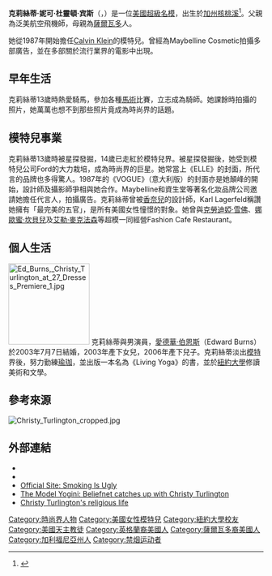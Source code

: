 {{Infobox person
| 姓名     = 克莉絲蒂·杜靈頓
| 類型     = 模特兒
| 圖片     = Christy Turlington LF.JPG
| 圖片尺寸 = 250px
| 圖片簡介 = 克莉絲蒂·杜靈頓出席電影《27宜嫁》的首映會，攝於2008年1月7日
| 原名     = Christy Nicole Turlington
| 英文名   = 
| 綽號     = 
| 其他藝名 =
| 國籍     = 
| 出生日期 = {{birth date and age|1969|1|2}}
| 出生地點 = {{USA}}[[加州|加州]][[核桃溪_(加利福尼亚州)|核桃溪]]
| 逝世日期 = 
| 逝世地點 = 
| 職業     = 模特兒
| 語言     = 英語
| 教育程度 = 
| 宗教信仰 = 
| 配偶     = {{marriage|[[愛德華·伯恩斯|愛德華·伯恩斯]]|2003}}
| 伴侶     = 
| 兒女     = 2
| 父母     = 
| 音樂類型 = 
| 演奏樂器 = 
| 出身地   = 
| 出道作   = 
| 出道日期 = 
| 代表作   = 
| 活躍年代 = 1987年至今
| 唱片公司 = 
| 經紀公司 = 
| 網站     = 
| 相關團體 = 
| 獎項     = 
| IMDb    = 0877258
}}

'''克莉絲蒂·妮可·杜靈頓·宾斯'''（{{Lang-en|'''Christy Nicole Turlington Burns'''}}，{{bd|1969年|1月2日|catIdx=Turlington, Christy}}）是一位[[美國|美國]][[超級名模|超級名模]]，出生於[[加州|加州]][[核桃溪_(加利福尼亚州)|核桃溪]]<ref>{{Cite web |url=http://www.yuddy.com/articles/model/christy-turlington.html |title=Christy Turlington  |accessdate=2007-07-28 |archive-date=2007-07-07 |archive-url=https://web.archive.org/web/20070707120323/http://www.yuddy.com/articles/model/christy-turlington.html |dead-url=no }}</ref>。父親為泛美航空飛機師，母親為[[薩爾瓦多|薩爾瓦多]]人。

她從1987年開始擔任[[Calvin_Klein|Calvin Klein]]的模特兒。曾經為Maybelline Cosmetic拍攝多部廣告，並在多部關於流行業界的電影中出現。

== 早年生活 ==
克莉絲蒂13歲時熱愛騎馬，參加各種[[馬術|馬術]]比賽，立志成為騎師。她課餘時拍攝的照片，她萬萬也想不到那些照片竟成為時尚界的話題。

== 模特兒事業 ==
克莉絲蒂13歲時被星探發掘，14歲已走紅於模特兒界。被星探發掘後，她受到模特兒公司Ford的大力栽培，成為時尚界的巨星。她常當上《ELLE》的封面，所代言的品牌也多得驚人。1987年的《VOGUE》（意大利版）的封面亦是她顛峰的開始，設計師及攝影師爭相與她合作。Maybelline和資生堂等著名化妝品牌公司邀請她擔任代言人，拍攝廣告。克莉絲蒂曾被[[香奈兒|香奈兒]]的設計師，Karl Lagerfeld稱讚她擁有「最完美的五官」，是所有美國女性憧憬的對象。她曾與[[歌地亞·雪花|克勞迪婭·雪佛]]、[[娜奧美·金寶|娜歐蜜·坎貝兒]]及[[艾麗·麥花遜|艾勒·麥克法森]]等超模一同經營Fashion Cafe Restaurant。
　　
== 個人生活 ==
[[File:Ed_Burns,_Christy_Turlington_at_27_Dresses_Premiere_1.jpg|160px]]
克莉絲蒂與男演員，[[愛德華·伯恩斯|愛德華·伯恩斯]]（Edward Burns）於2003年7月7日結婚，2003年產下女兒，2006年產下兒子。克莉絲蒂淡出[[模特|模特]]界後，努力勤練[[瑜珈|瑜珈]]，並出版一本名為《Living Yoga》的書，並於[[紐約大學|紐約大學]]修讀美術和文學。

== 參考來源 ==
[[File:Christy_Turlington_cropped.jpg|thumb]]
{{reflist}}

== 外部連結 ==
{{commons|Christy Turlington}}
* {{imdb name|id=0877258|name=Christy Turlington}}
* {{Instagram|cturlington}}
* [http://christyturlington.com/ Official Site: Smoking Is Ugly] {{Wayback|url=http://christyturlington.com/ |date=20111011021135 }}
* [http://www.beliefnet.com/story/86/story_8649_1.html The Model Yogini: Beliefnet catches up with Christy Turlington] {{Wayback|url=http://www.beliefnet.com/story/86/story_8649_1.html |date=20081010120017 }}
* [http://www.religionfacts.com/celebrities/christy_turlington.htm Christy Turlington's religious life] {{Wayback|url=http://www.religionfacts.com/celebrities/christy_turlington.htm |date=20150326023542 }}

{{Authority control}}
{{DEFAULTSORT:Turlington, Christy}}
[[Category:時尚界人物|Category:時尚界人物]]
[[Category:美國女性模特兒|Category:美國女性模特兒]]
[[Category:紐約大學校友|Category:紐約大學校友]]
[[Category:美國天主教徒|Category:美國天主教徒]]
[[Category:英格蘭裔美國人|Category:英格蘭裔美國人]]
[[Category:薩爾瓦多裔美國人|Category:薩爾瓦多裔美國人]]
[[Category:加利福尼亞州人|Category:加利福尼亞州人]]
[[Category:禁烟运动者|Category:禁烟运动者]]